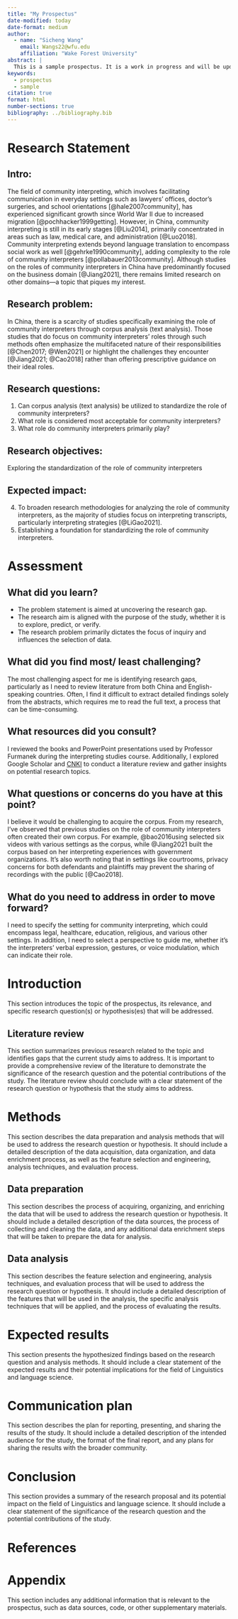```yaml
---
title: "My Prospectus"
date-modified: today
date-format: medium
author:
  - name: "Sicheng Wang"
    email: Wangs22@wfu.edu
    affiliation: "Wake Forest University"
abstract: |
  This is a sample prospectus. It is a work in progress and will be updated as needed as the semester progresses.
keywords:
  - prospectus
  - sample
citation: true
format: html
number-sections: true
bibliography: ../bibliography.bib
---
```

# Research Statement

## **Intro:** 
The field of community interpreting, which involves facilitating communication in everyday settings such as lawyers' offices, doctor's surgeries, and school orientations [@hale2007community], has experienced significant growth since World War II due to increased migration [@pochhacker1999getting]. However, in China, community interpreting is still in its early stages [@Liu2014], primarily concentrated in areas such as law, medical care, and administration [@Luo2018]. Community interpreting extends beyond language translation to encompass social work as well [@gehrke1990community], adding complexity to the role of community interpreters [@pollabauer2013community]. Although studies on the roles of community interpreters in China have predominantly focused on the business domain [@Jiang2021], there remains limited research on other domains—a topic that piques my interest.

## **Research problem:** 
In China, there is a scarcity of studies specifically examining the role of community interpreters through corpus analysis (text analysis). Those studies that do focus on community interpreters' roles through such methods often emphasize the multifaceted nature of their responsibilities [@Chen2017; @Wen2021] or highlight the challenges they encounter [@Jiang2021; @Cao2018] rather than offering prescriptive guidance on their ideal roles.

## **Research questions:** 

(@) Can corpus analysis (text analysis) be utilized to standardize the role of community interpreters?
(@) What role is considered most acceptable for community interpreters?
(@) What role do community interpreters primarily play?

## **Research objectives:** 
Exploring the standardization of the role of community interpreters

## **Expected impact:** 
(@) To broaden research methodologies for analyzing the role of community interpreters, as the majority of studies focus on interpreting transcripts, particularly interpreting strategies [@LiGao2021].
(@) Establishing a foundation for standardizing the role of community interpreters.

# Assessment

## **What did you learn?**

*    The problem statement is aimed at uncovering the research gap.
*    The research aim is aligned with the purpose of the study, whether it is to explore, predict, or verify.
*    The research problem primarily dictates the focus of inquiry and influences the selection of data.

## **What did you find most/ least challenging?**
The most challenging aspect for me is identifying research gaps, particularly as I need to review literature from both China and English-speaking countries. Often, I find it difficult to extract detailed findings solely from the abstracts, which requires me to read the full text, a process that can be time-consuming.

## **What resources did you consult?**
I reviewed the books and PowerPoint presentations used by Professor Furmanek during the interpreting studies course. Additionally, I explored Google Scholar and  [CNKI](https://www.cnki.net/index/) to conduct a literature review and gather insights on potential research topics.

## **What questions or concerns do you have at this point?**
I believe it would be challenging to acquire the corpus. From my research, I've observed that previous studies on the role of community interpreters often created their own corpus. For example, @bao2016using selected six videos with various settings as the corpus, while @Jiang2021 built the corpus based on her interpreting experiences with government organizations. It's also worth noting that in settings like courtrooms, privacy concerns for both defendants and plaintiffs may prevent the sharing of recordings with the public [@Cao2018].

## **What do you need to address in order to move forward?**
I need to specify the setting for community interpreting, which could encompass legal, healthcare, education, religious, and various other settings. In addition, I need to select a perspective to guide me, whether it's the interpreters' verbal expression, gestures, or voice modulation, which can indicate their role.

# Introduction

This section introduces the topic of the prospectus, its relevance, and specific research question(s) or hypothesis(es) that will be addressed.

## Literature review

This section summarizes previous research related to the topic and identifies gaps that the current study aims to address. It is important to provide a comprehensive review of the literature to demonstrate the significance of the research question and the potential contributions of the study. The literature review should conclude with a clear statement of the research question or hypothesis that the study aims to address.

# Methods

This section describes the data preparation and analysis methods that will be used to address the research question or hypothesis. It should include a detailed description of the data acquisition, data organization, and data enrichment process, as well as the feature selection and engineering, analysis techniques, and evaluation process.

## Data preparation

This section describes the process of acquiring, organizing, and enriching the data that will be used to address the research question or hypothesis. It should include a detailed description of the data sources, the process of collecting and cleaning the data, and any additional data enrichment steps that will be taken to prepare the data for analysis.

## Data analysis

This section describes the feature selection and engineering, analysis techniques, and evaluation process that will be used to address the research question or hypothesis. It should include a detailed description of the features that will be used in the analysis, the specific analysis techniques that will be applied, and the process of evaluating the results.

# Expected results

This section presents the hypothesized findings based on the research question and analysis methods. It should include a clear statement of the expected results and their potential implications for the field of Linguistics and language science.

# Communication plan

This section describes the plan for reporting, presenting, and sharing the results of the study. It should include a detailed description of the intended audience for the study, the format of the final report, and any plans for sharing the results with the broader community.

# Conclusion

This section provides a summary of the research proposal and its potential impact on the field of Linguistics and language science. It should include a clear statement of the significance of the research question and the potential contributions of the study.

# References

::: {#refs}
:::

# Appendix {.appendix}

This section includes any additional information that is relevant to the prospectus, such as data sources, code, or other supplementary materials.
